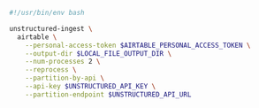 ```bash CLI
#!/usr/bin/env bash

unstructured-ingest \
  airtable \
    --personal-access-token $AIRTABLE_PERSONAL_ACCESS_TOKEN \
    --output-dir $LOCAL_FILE_OUTPUT_DIR \
    --num-processes 2 \
    --reprocess \
    --partition-by-api \
    --api-key $UNSTRUCTURED_API_KEY \
    --partition-endpoint $UNSTRUCTURED_API_URL
```
